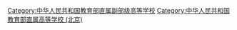 [[Category:中华人民共和国教育部直属副部级高等学校|Category:中华人民共和国教育部直属副部级高等学校]]
[[Category:中华人民共和国教育部直属高等学校_(北京)|Category:中华人民共和国教育部直属高等学校 (北京)]]